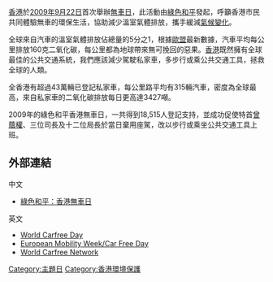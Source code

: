 {{newsrelease}}
[[香港|香港]]於[[2009年|2009年]][[9月22日|9月22日]]首次舉辦[[無車日|無車日]]，此活動由[[綠色和平|綠色和平]]發起，呼籲香港市民共同體驗無車的環保生活，協助減少溫室氣體排放，攜手緩減[[氣候變化|氣候變化]]。

全球來自汽車的溫室氣體排放佔總量的5分之1，根據[[歐盟|歐盟]]最新數據，汽車平均每公里排放160克二氧化碳，每公里都為地球帶來無可挽回的惡果。[[香港|香港]]既然擁有全球最佳的公共交通系統，我們應該減少駕駛私家車，多步行或乘公共交通工具，拯救全球的人類。

全香港有超過43萬輛已登記私家車，每公里路平均有315輛汽車，密度為全球最高，來自私家車的二氧化碳排放每日更高達3427噸。

2009年的綠色和平香港無車日，一共得到18,515人登記支持，並成功促使特首[[曾蔭權|曾蔭權]]、三位司長及十二位局長於當日棄用座駕，改以步行或乘坐公共交通工具上班。 

== 外部連結 ==
中文
*[http://carfreeday.greenpeace.org.cn 綠色和平：香港無車日]

英文
*[http://www.worldcarfree.net/wcfd/ World Carfree Day]
*[http://www.mobilityweek.eu/ European Mobility Week/Car Free Day] {{WebCite|url=https://www.webcitation.org/68YcchMrQ?url=http://www.mobilityweek.eu/ |date=20120620081543 |dateformat=iso }}
*[https://www.webcitation.org/68YcepysT?url=http://www.worldcarfree.net/ World Carfree Network]

[[Category:主題日|Category:主題日]]
[[Category:香港環境保護|Category:香港環境保護]]
